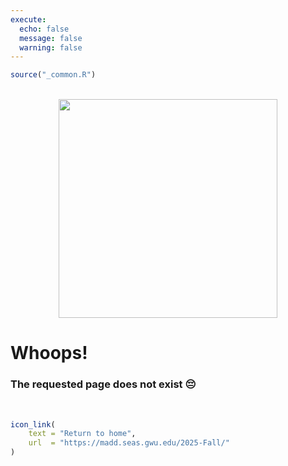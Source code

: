 ```yaml
---
execute: 
  echo: false
  message: false
  warning: false
---
```


```r
source("_common.R")
```

:::float-left

<br>
<center>
<img src="images/404-hippo.png" width=350>
</center>

# Whoops!

### The requested page does not exist 😔

<br>

```r
icon_link(
    text = "Return to home",
    url  = "https://madd.seas.gwu.edu/2025-Fall/"
)
```

:::